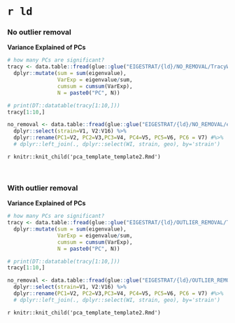 # `r ld`

### No outlier removal

**Variance Explained of PCs**

```r

# how many PCs are significant?
tracy <- data.table::fread(glue::glue("EIGESTRAT/{ld}/NO_REMOVAL/TracyWidom_statistics_no_removal.tsv")) %>%
  dplyr::mutate(sum = sum(eigenvalue),
                VarExp = eigenvalue/sum,
                cumsum = cumsum(VarExp),
                N = paste0("PC", N))

# print(DT::datatable(tracy[1:10,]))
tracy[1:10,]

```


```r
no_removal <- data.table::fread(glue::glue("EIGESTRAT/{ld}/NO_REMOVAL/eigenstrat_no_removal.evac"), skip = 1) %>%
  dplyr::select(strain=V1, V2:V16) %>% 
  dplyr::rename(PC1=V2, PC2=V3,PC3=V4, PC4=V5, PC5=V6, PC6 = V7) #%>%
  # dplyr::left_join(., dplyr::select(WI, strain, geo), by='strain')

```

`r knitr::knit_child('pca_template_template2.Rmd')`

<br>

### With outlier removal

**Variance Explained of PCs**

```r

# how many PCs are significant?
tracy <- data.table::fread(glue::glue("EIGESTRAT/{ld}/OUTLIER_REMOVAL/TracyWidom_statistics_outlier_removal.tsv")) %>%
  dplyr::mutate(sum = sum(eigenvalue),
                VarExp = eigenvalue/sum,
                cumsum = cumsum(VarExp),
                N = paste0("PC", N))

# print(DT::datatable(tracy[1:10,]))
tracy[1:10,]

```

```r
no_removal <- data.table::fread(glue::glue("EIGESTRAT/{ld}/OUTLIER_REMOVAL/eigenstrat_outliers_removed.evac"), skip = 1) %>%
  dplyr::select(strain=V1, V2:V16) %>% 
  dplyr::rename(PC1=V2, PC2=V3,PC3=V4, PC4=V5, PC5=V6, PC6 = V7) #%>%
  # dplyr::left_join(., dplyr::select(WI, strain, geo), by='strain')

```

`r knitr::knit_child('pca_template_template2.Rmd')`
